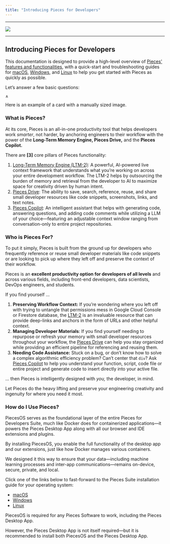 ```yaml
---
title: "Introducing Pieces for Developers"
---
```



---

![](https://cdn.hashnode.com/res/hashnode/image/upload/v1734014941536/9c298363-d6b4-4e4a-9965-72db0fa59bc6.png?auto=compress,format&format=webp&q=75)

---

## Introducing Pieces for Developers

This documentation is designed to provide a high-level overview of [Pieces' features and functionalities](https://docs.pieces.app/products/meet-pieces/fundamentals), with a quick-start and troubleshooting guides for [macOS](https://docs.pieces.app/products/meet-pieces/macos-installation-guide), [Windows](https://docs.pieces.app/products/meet-pieces/windows-installation-guide), and [Linux](https://docs.pieces.app/products/meet-pieces/linux-installation-guide) to help you get started with Pieces as quickly as possible.

Let’s answer a few basic questions:

<Card title="Image Card">
  <img
    src="/public/icons/acrobat.png"
    width="10"
    height="10"
    noZoom={true}
    alt="Acrobat icon"
  />

  Here is an example of a card with a manually sized image.
</Card>

### What is Pieces?

At its core, Pieces is an all-in-one productivity tool that helps developers work _smarter_, not harder, by anchoring engineers to their workflow with the power of the **Long-Term Memory Engine, Pieces Drive,** and the **Pieces Copilot.**

There are **[3]** core pillars of Pieces functionality:

1. [Long-Term Memory Engine (LTM-2)](https://docs.pieces.app/products/meet-pieces/fundamentals#ltm-2): A powerful, AI-powered live context framework that understands what you’re working on across your entire development workflow. The LTM-2 helps by outsourcing the burden of memory and retrieval from the developer to AI to maximize space for creativity driven by human intent.
2. [Pieces Drive](https://docs.pieces.app/products/meet-pieces/fundamentals#pieces-drive): The ability to save, search, reference, reuse, and share small developer resources like code snippets, screenshots, links, and text notes.
3. [Pieces Copilot](https://docs.pieces.app/products/meet-pieces/fundamentals#pieces-copilot): An intelligent assistant that helps with generating code, answering questions, and adding code comments while utilizing a LLM of your choice—featuring an adjustable context window ranging from conversation-only to entire project repositories.

### Who is Pieces For?

To put it simply, Pieces is built from the ground up for developers who frequently reference or reuse small developer materials like code snippets or are looking to pick up where they left off and preserve the context of their workflow.

Pieces is an **excellent productivity option for developers of all levels** and across various fields, including front-end developers, data scientists, DevOps engineers, and students.

If you find yourself …

1. **Preserving Workflow Context:** If you’re wondering where you left off with trying to untangle that permissions mess in Google Cloud Console or Firestore database, the [LTM-2](https://docs.pieces.app/products/meet-pieces/fundamentals#ltm-2) is an invaluable resource that can provide deep-links and anchors in the form of URLs and other helpful context.
2. **Managing Developer Materials**: If you find yourself needing to repurpose or refresh your memory with small developer resources throughout your workflow, the [Pieces Drive](https://docs.pieces.app/products/meet-pieces/fundamentals#pieces-drive) can help you stay organized while providing an efficient pipeline for referencing and reusing them.
3. **Needing Code Assistance:** Stuck on a bug, or don’t know how to solve a complex algorithmic efficiency problem? Can’t center that `div`? Ask [Pieces Copilot](https://docs.pieces.app/products/meet-pieces/fundamentals#pieces-copilot) to help you understand your function, script, code file or entire project and generate code to insert directly into your active file.

… then Pieces is intelligently designed with _you,_ the developer, in mind.

Let Pieces do the heavy lifting and preserve your engineering creativity and ingenuity for where you need it most.

### How do I Use Pieces?

PiecesOS serves as the foundational layer of the entire Pieces for Developers Suite, much like Docker does for containerized applications—it powers the Pieces Desktop App along with all our browser and IDE extensions and plugins.

By installing PiecesOS, you enable the full functionality of the desktop app and our extensions, just like how Docker manages various containers.

We designed it this way to ensure that your data—including machine learning processes and inter-app communications—remains on-device, secure, private, and local.

Click one of the links below to fast-forward to the Pieces Suite installation guide for your operating system:

- [macOS](https://docs.pieces.app/products/meet-pieces/macos-installation-guide)
- [Windows](https://docs.pieces.app/products/meet-pieces/windows-installation-guide)
- [Linux](https://docs.pieces.app/products/meet-pieces/linux-installation-guide)

<Warning>
  PiecesOS is required for any Pieces Software to work, including the Pieces Desktop App.

  However, the Pieces Desktop App is not itself required—but it is recommended to install both PiecesOS and the Pieces Desktop App.
</Warning>